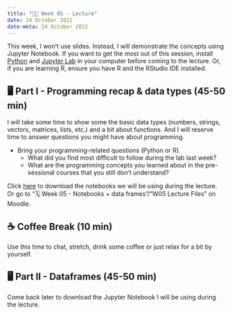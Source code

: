 ---
title: "👨‍🏫 Week 05 - Lecture"
date: 24 October 2022
date-meta: 24 October 2022
---

This week, I won't use slides. Instead, I will demonstrate the concepts using Jupyter Notebook. If you want to get the most out of this session, install [Python](https://www.python.org/downloads/) and [Jupyter Lab](https://jupyter.org/install) in your computer before coming to the lecture. Or, if you are learning R, ensure you have R and the RStudio IDE installed.


## 🖥️ Part I - Programming recap & data types (45-50 min)

I will take some time to show some the basic data types (numbers, strings, vectors, matrices, lists, etc.) and a bit about functions. And I will reserve time to answer questions you might have about programming.

- Bring your programming-related questions (Python or R).
    - What did you find most difficult to follow during the lab last week?
    - What are the programming concepts you learned about in the pre-sessional courses that you still don't understand? 

Click [here](https://moodle.lse.ac.uk/mod/folder/view.php?id=1130555) to download the notebooks we will be using during the lecture. Or go to "🗓️ Week 05 - Notebooks + data frames"/"W05 Lecture Files" on Moodle.


## ☕ Coffee Break (10 min)

Use this time to chat, stretch, drink some coffee or just relax for a bit by yourself.

## 🖥️ Part II - Dataframes  (45-50 min)

Come back later to download the Jupyter Notebook I will be using during the lecture.